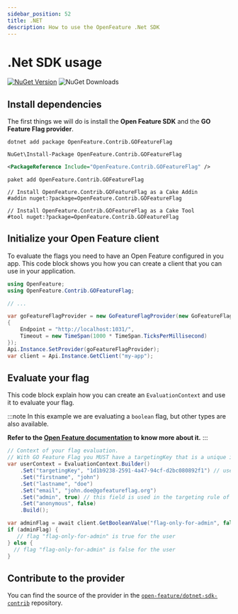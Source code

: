 ```yaml
---
sidebar_position: 52
title: .NET
description: How to use the OpenFeature .Net SDK
---
```




# .Net SDK usage
[![NuGet Version](https://img.shields.io/nuget/v/OpenFeature.Contrib.GOFeatureFlag?color=blue&style=flat-square)](https://nuget.info/packages/OpenFeature.Contrib.GOFeatureFlag)
![NuGet Downloads](https://img.shields.io/nuget/dt/OpenFeature.Contrib.GOFeatureFlag?style=flat-square)


## Install dependencies

The first things we will do is install the **Open Feature SDK** and the **GO Feature Flag provider**.

<Tabs groupId="code">
  <TabItem value="netcli" label=".NET CLI">

```shell
dotnet add package OpenFeature.Contrib.GOFeatureFlag
```

  </TabItem>
  <TabItem value="pm" label="Package Manager">

```shell
NuGet\Install-Package OpenFeature.Contrib.GOFeatureFlag
```

  </TabItem>
  <TabItem value="pr" label="Package Reference">

```xml
<PackageReference Include="OpenFeature.Contrib.GOFeatureFlag" />
```

  </TabItem>
  <TabItem value="pc" label="Packet cli">

```shell
paket add OpenFeature.Contrib.GOFeatureFlag
```

  </TabItem>
  <TabItem value="cake" label="Cake">

```shell
// Install OpenFeature.Contrib.GOFeatureFlag as a Cake Addin
#addin nuget:?package=OpenFeature.Contrib.GOFeatureFlag

// Install OpenFeature.Contrib.GOFeatureFlag as a Cake Tool
#tool nuget:?package=OpenFeature.Contrib.GOFeatureFlag
```

  </TabItem>

</Tabs>

## Initialize your Open Feature client

To evaluate the flags you need to have an Open Feature configured in you app.
This code block shows you how you can create a client that you can use in your application.

<Tabs groupId="code">
  <TabItem value="csharp" label="C#">

```csharp
using OpenFeature;
using OpenFeature.Contrib.GOFeatureFlag;

// ...

var goFeatureFlagProvider = new GoFeatureFlagProvider(new GoFeatureFlagProviderOptions
{
    Endpoint = "http://localhost:1031/",
    Timeout = new TimeSpan(1000 * TimeSpan.TicksPerMillisecond)
});
Api.Instance.SetProvider(goFeatureFlagProvider);
var client = Api.Instance.GetClient("my-app");
```

  </TabItem>
</Tabs>

## Evaluate your flag

This code block explain how you can create an `EvaluationContext` and use it to evaluate your flag.

:::note
In this example we are evaluating a `boolean` flag, but other types are also available.

**Refer to the [Open Feature documentation](https://docs.openfeature.dev/docs/reference/concepts/evaluation-api#basic-evaluation) to know more about it.**
:::

<Tabs groupId="code">
  <TabItem value="csharp" label="C#">

```csharp
// Context of your flag evaluation.
// With GO Feature Flag you MUST have a targetingKey that is a unique identifier of the user.
var userContext = EvaluationContext.Builder()
    .Set("targetingKey", "1d1b9238-2591-4a47-94cf-d2bc080892f1") // user unique identifier (mandatory)
    .Set("firstname", "john")
    .Set("lastname", "doe")
    .Set("email", "john.doe@gofeatureflag.org")
    .Set("admin", true) // this field is used in the targeting rule of the flag "flag-only-for-admin"
    .Set("anonymous", false)
    .Build();

var adminFlag = await client.GetBooleanValue("flag-only-for-admin", false, userContext);
if (adminFlag) {
   // flag "flag-only-for-admin" is true for the user
} else {
  // flag "flag-only-for-admin" is false for the user
}
```

  </TabItem>
</Tabs>

## Contribute to the provider
You can find the source of the provider in the [`open-feature/dotnet-sdk-contrib`](https://github.com/open-feature/dotnet-sdk-contrib/tree/main/src/OpenFeature.Contrib.Providers.GOFeatureFlag) repository.